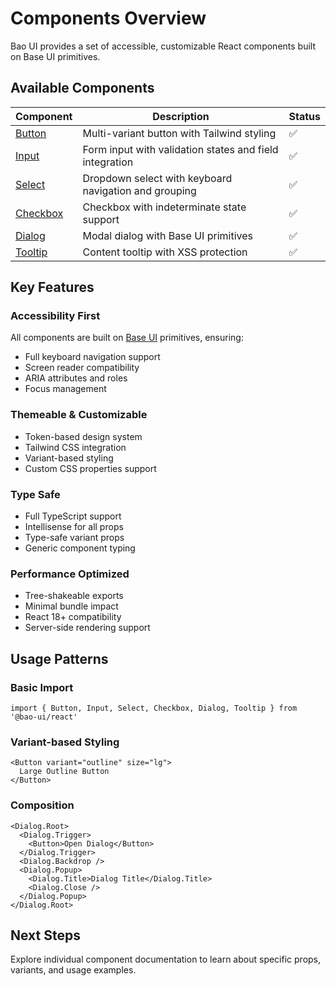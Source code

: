 # Components Overview

Bao UI provides a set of accessible, customizable React components built on Base UI primitives.

## Available Components

| Component | Description | Status |
| --- | --- | --- |
| [Button](/components/button) | Multi-variant button with Tailwind styling | ✅ |
| [Input](/components/input) | Form input with validation states and field integration | ✅ |
| [Select](/components/select) | Dropdown select with keyboard navigation and grouping | ✅ |
| [Checkbox](/components/checkbox) | Checkbox with indeterminate state support | ✅ |
| [Dialog](/components/dialog) | Modal dialog with Base UI primitives | ✅ |
| [Tooltip](/components/tooltip) | Content tooltip with XSS protection | ✅ |

## Key Features

### Accessibility First
All components are built on [Base UI](https://base-ui.com/) primitives, ensuring:
- Full keyboard navigation support
- Screen reader compatibility
- ARIA attributes and roles
- Focus management

### Themeable & Customizable
- Token-based design system
- Tailwind CSS integration
- Variant-based styling
- Custom CSS properties support

### Type Safe
- Full TypeScript support
- Intellisense for all props
- Type-safe variant props
- Generic component typing

### Performance Optimized
- Tree-shakeable exports
- Minimal bundle impact
- React 18+ compatibility
- Server-side rendering support

## Usage Patterns

### Basic Import
```tsx
import { Button, Input, Select, Checkbox, Dialog, Tooltip } from '@bao-ui/react'
```

### Variant-based Styling
```tsx
<Button variant="outline" size="lg">
  Large Outline Button
</Button>
```

### Composition
```tsx
<Dialog.Root>
  <Dialog.Trigger>
    <Button>Open Dialog</Button>
  </Dialog.Trigger>
  <Dialog.Backdrop />
  <Dialog.Popup>
    <Dialog.Title>Dialog Title</Dialog.Title>
    <Dialog.Close />
  </Dialog.Popup>
</Dialog.Root>
```

## Next Steps

Explore individual component documentation to learn about specific props, variants, and usage examples.